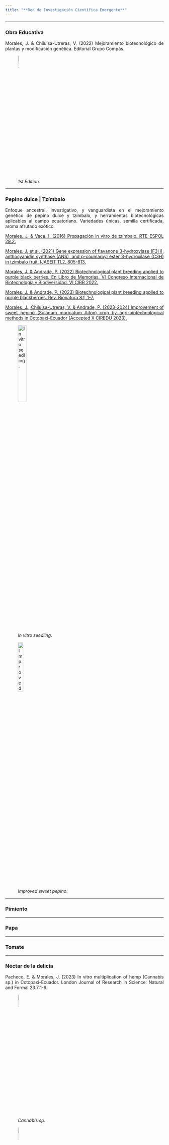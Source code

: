 ```yaml
---
title: "**Red de Investigación Científica Emergente**"
---
```

___
### **Obra Educativa**

Morales, J. & Chiluisa-Utreras, V. (2022) Mejoramiento biotecnológico de plantas y modificación genética. Editorial Grupo Compás.

![*1st Edition.*](C:\Users\Dell\Desktop\GENNBIO.github.io\Book_NN.jpg){width=10%}

___
### **Pepino dulce | Tzímbalo**

<style>
body {text-align: justify}
</style> 



Enfoque ancestral, investigativo, y vanguardista en el mejoramiento genético de pepino dulce y tzímbalo, y herramientas biotecnológicas aplicables al campo ecuatoriano. Variedades únicas, semilla certificada, aroma afrutado exótico.     



[Morales, J. & Vaca, I. (2016) Propagación in vitro de tzímbalo. RTE-ESPOL 29.2.](http://www.rte.espol.edu.ec/index.php/tecnologica/article/view/547)


[Morales, J. et al. (2021) Gene expression of flavanone 3-hydroxylase (F3H), anthocyanidin synthase (ANS), and p-coumaroyl ester 3-hydroxilase (C3H) in tzimbalo fruit. IJASEIT 11.2, 805-813.](https://ijaseit.insightsociety.org/index.php?option=com_content&view=article&id=9&Itemid=1&article_id=13681)


[Morales, J. & Andrade, P. (2022) Biotechnological plant breeding applied to purple black berries. En Libro de Memorias. VI Congreso Internacional de Biotecnología y Biodiversidad. VI CIBB 2022.](http://www.cibb.espol.edu.ec/sites/cibb.espol.edu.ec/files/CIBB_V1-MEMORIAS_2022.pdf)


[Morales, J. & Andrade, P. (2023) Biotechnological plant breeding applied to purple blackberries. Rev. Bionatura 8.1, 1-7.](https://www.revistabionatura.com/2023.08.01.7.html)


[Morales, J., Chiluisa-Utreras, V. & Andrade, P. (2023-2024) Improvement of sweet pepino (Solanum muricatum Aiton) crop by agri-biotechnological methods in Cotopaxi-Ecuador (Accepted X CIREDU 2023).](https://gennbio.github.io/Meta-análisis_NN.pdf) 



![*In vitro seedling.*](C:\Users\Dell\Desktop\GENNBIO.github.io\RICE2_NN.jpg){width=25%}


![*Improved sweet pepino.*](C:\Users\Dell\Desktop\GENNBIO.github.io\JAM_NN.jpg){width=20%}


___
### **Pimiento**



___
### **Papa**



___
### **Tomate**



___
### **Néctar de la delicia**

Pacheco, E. & Morales, J. (2023) In vitro multiplication of hemp (Cannabis sp.) in Cotopaxi-Ecuador. London Journal of Research in Science: Natural and Formal 23.7:1-9.


![*Cannabis sp.*](C:\Users\Dell\Desktop\GENNBIO.github.io\Cannabis_NN.jpg){width=10%}



![*Redes de libertad.*](C:\Users\Dell\Desktop\GENNBIO.github.io\Redes_NN.jpg){width=10%}



![*Cannabis sp.*](C:\Users\Dell\Desktop\GENNBIO.github.io\PV_NN.jpg){width=10%}

